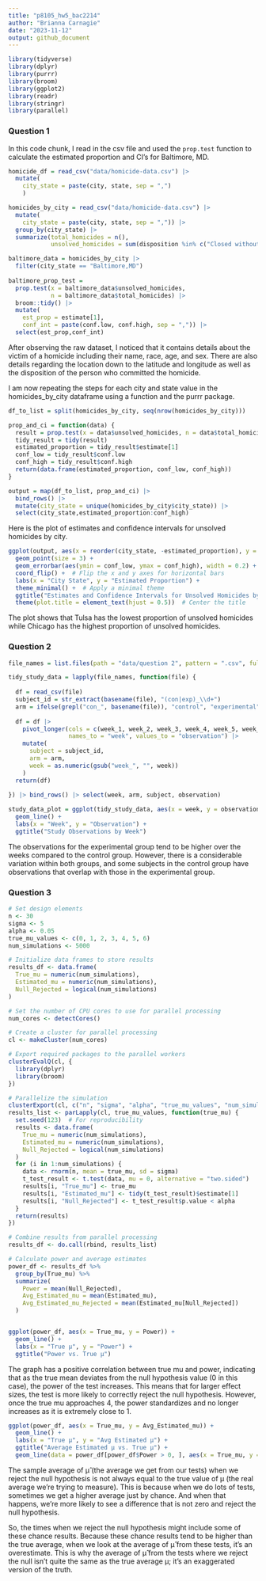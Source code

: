 ```yaml
---
title: "p8105_hw5_bac2214"
author: "Brianna Carnagie"
date: "2023-11-12"
output: github_document
---
```


```r
library(tidyverse)
library(dplyr)
library(purrr)
library(broom)
library(ggplot2)
library(readr)
library(stringr)
library(parallel)  
```

### Question 1

In this code chunk, I read in the csv file and used the `prop.test` function to calculate the estimated proportion and CI's for Baltimore, MD.
```r

homicide_df = read_csv("data/homicide-data.csv") |> 
  mutate(
    city_state = paste(city, state, sep = ",")
    )

homicides_by_city = read_csv("data/homicide-data.csv") |> 
  mutate(
    city_state = paste(city, state, sep = ",")) |> 
  group_by(city_state) |> 
  summarize(total_homicides = n(),
            unsolved_homicides = sum(disposition %in% c("Closed without arrest", "Open/No arrest")))

baltimore_data = homicides_by_city |> 
  filter(city_state == "Baltimore,MD") 
  
baltimore_prop_test = 
  prop.test(x = baltimore_data$unsolved_homicides,
            n = baltimore_data$total_homicides) |> 
  broom::tidy() |> 
  mutate(
    est_prop = estimate[1],
    conf_int = paste(conf.low, conf.high, sep = ",")) |> 
  select(est_prop,conf_int)
``` 

After observing the raw dataset, I noticed that it contains details about the victim of a homicide including their name, race, age, and sex. There are also details regarding the location down to the latitude and longitude as well as the disposition of the person who committed the homicide.


I am now repeating the steps for each city and state value in the homicides_by_city dataframe using a function and the purrr package.
```r

df_to_list = split(homicides_by_city, seq(nrow(homicides_by_city)))

prop_and_ci = function(data) {
  result = prop.test(x = data$unsolved_homicides, n = data$total_homicides)
  tidy_result = tidy(result)
  estimated_proportion = tidy_result$estimate[1]
  conf_low = tidy_result$conf.low
  conf_high = tidy_result$conf.high
  return(data.frame(estimated_proportion, conf_low, conf_high))
}

output = map(df_to_list, prop_and_ci) |> 
  bind_rows() |> 
  mutate(city_state = unique(homicides_by_city$city_state)) |> 
  select(city_state,estimated_proportion:conf_high)

```

Here is the plot of estimates and confidence intervals for unsolved homicides by city.

```r

ggplot(output, aes(x = reorder(city_state, -estimated_proportion), y = estimated_proportion)) +
  geom_point(size = 3) +
  geom_errorbar(aes(ymin = conf_low, ymax = conf_high), width = 0.2) +
  coord_flip() +  # Flip the x and y axes for horizontal bars
  labs(x = "City State", y = "Estimated Proportion") +
  theme_minimal() +  # Apply a minimal theme
  ggtitle("Estimates and Confidence Intervals for Unsolved Homicides by City") +
  theme(plot.title = element_text(hjust = 0.5))  # Center the title
```

The plot shows that Tulsa has the lowest proportion of unsolved homicides while Chicago has the highest proportion of unsolved homicides.


### Question 2
```r

file_names = list.files(path = "data/question 2", pattern = ".csv", full.names = TRUE)

tidy_study_data = lapply(file_names, function(file) {
  
  df = read_csv(file)  
  subject_id = str_extract(basename(file), "(con|exp)_\\d+")
  arm = ifelse(grepl("con_", basename(file)), "control", "experimental")
  
  df = df |> 
    pivot_longer(cols = c(week_1, week_2, week_3, week_4, week_5, week_6, week_7, week_8), 
                 names_to = "week", values_to = "observation") |> 
    mutate(
      subject = subject_id,
      arm = arm,
      week = as.numeric(gsub("week_", "", week))
    )
  return(df)
  
}) |> bind_rows() |> select(week, arm, subject, observation)

study_data_plot = ggplot(tidy_study_data, aes(x = week, y = observation, group = subject, color = arm)) +
  geom_line() +
  labs(x = "Week", y = "Observation") +
  ggtitle("Study Observations by Week") 

```

The observations for the experimental group tend to be higher over the weeks compared to the control group. However, there is a considerable variation within both groups, and some subjects in the control group have observations that overlap with those in the experimental group.


### Question 3
```r

# Set design elements
n <- 30
sigma <- 5
alpha <- 0.05
true_mu_values <- c(0, 1, 2, 3, 4, 5, 6)
num_simulations <- 5000

# Initialize data frames to store results
results_df <- data.frame(
  True_mu = numeric(num_simulations),
  Estimated_mu = numeric(num_simulations),
  Null_Rejected = logical(num_simulations)
)

# Set the number of CPU cores to use for parallel processing
num_cores <- detectCores()

# Create a cluster for parallel processing
cl <- makeCluster(num_cores)

# Export required packages to the parallel workers
clusterEvalQ(cl, {
  library(dplyr)
  library(broom)
})

# Parallelize the simulation
clusterExport(cl, c("n", "sigma", "alpha", "true_mu_values", "num_simulations"))
results_list <- parLapply(cl, true_mu_values, function(true_mu) {
  set.seed(123)  # For reproducibility
  results <- data.frame(
    True_mu = numeric(num_simulations),
    Estimated_mu = numeric(num_simulations),
    Null_Rejected = logical(num_simulations)
  )
  for (i in 1:num_simulations) {
    data <- rnorm(n, mean = true_mu, sd = sigma)
    t_test_result <- t.test(data, mu = 0, alternative = "two.sided")
    results[i, "True_mu"] <- true_mu
    results[i, "Estimated_mu"] <- tidy(t_test_result)$estimate[1]
    results[i, "Null_Rejected"] <- t_test_result$p.value < alpha
  }
  return(results)
})

# Combine results from parallel processing
results_df <- do.call(rbind, results_list)

# Calculate power and average estimates
power_df <- results_df %>%
  group_by(True_mu) %>%
  summarize(
    Power = mean(Null_Rejected),
    Avg_Estimated_mu = mean(Estimated_mu),
    Avg_Estimated_mu_Rejected = mean(Estimated_mu[Null_Rejected])
  )


ggplot(power_df, aes(x = True_mu, y = Power)) +
  geom_line() +
  labs(x = "True μ", y = "Power") +
  ggtitle("Power vs. True μ")
```

The graph has a positive correlation between true mu and power, indicating that as the true mean deviates from the null hypothesis value (0 in this case), the power of the test increases. This means that for larger effect sizes, the test is more likely to correctly reject the null hypothesis. However, once the true mu approaches 4, the power standardizes and no longer increases as it is extremely close to 1.


```r
ggplot(power_df, aes(x = True_mu, y = Avg_Estimated_mu)) +
  geom_line() +
  labs(x = "True μ", y = "Avg Estimated μ") +
  ggtitle("Average Estimated μ vs. True μ") +
  geom_line(data = power_df[power_df$Power > 0, ], aes(x = True_mu, y = Avg_Estimated_mu_Rejected), color = "purple")
```

The sample average of μ̂ (the average we get from our tests) when we reject the null hypothesis is not always equal to the true value of μ (the real average we're trying to measure). This is because when we do lots of tests, sometimes we get a higher average just by chance. And when that happens, we're more likely
to see a difference that is not zero and reject the null hypothesis.

So, the times when we reject the null hypothesis might include some of these chance results. Because these chance results tend to be higher than the true average, when we look at the average of μ̂ from these tests, it's an overestimate. This is why the average of μ̂ from the tests where we reject the null isn't quite the same as the true average μ; it's an exaggerated version of the truth.

